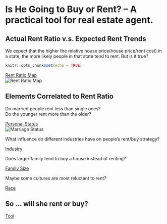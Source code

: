 # Is He Going to Buy or Rent? -- A practical tool for real estate agent.


## Actual Rent Ratio v.s. Expected Rent Trends
We expect that the higher the relative house price(house price/rent cost) in a state, the more likely people in that state tend to rent.
But is it true?
```r
knitr::opts_chunk$set(echo = TRUE)
```
[Rent Ratio Map](https://rong.shinyapps.io/deviation_from_economic_decision/)        
![Rent Ratio Map](../figs/stateMedianRent.png)

## Elements Correlated to Rent Ratio
Do married people rent less than single ones?      
Do the younger rent more than the older? 

[Personal Status](https://rong.shinyapps.io/married/)      
![Marriage Status](../figs/marriageRentRatio.png)       

What influence do different industries have on people's rent/buy strategy?

[Industry](https://rong.shinyapps.io/class_of_work/)     


Does larger family tend to buy a house instead of renting?

[Family Size](https://rong.shinyapps.io/family/)      


Maybe some cultures are most reluctant to rent?

[Race](https://rong.shinyapps.io/race/)      


## So ... will she rent or buy? 
[Tool](https://rong.shinyapps.io/tool/)     


    